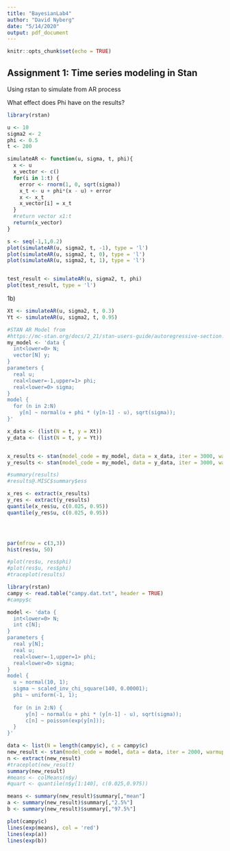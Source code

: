 ```yaml
---
title: "BayesianLab4"
author: "David Nyberg"
date: "5/14/2020"
output: pdf_document
---
```


```r
knitr::opts_chunk$set(echo = TRUE)
```


## Assignment 1: Time series modeling in Stan
Using rstan to simulate from AR process

What effect does Phi have on the results?

```r
library(rstan)

u <- 10
sigma2 <- 2
phi <- 0.5
t <- 200

simulateAR <- function(u, sigma, t, phi){
  x <- u
  x_vector <- c()
  for(i in 1:t) {
    error <- rnorm(1, 0, sqrt(sigma))
    x_t <- u + phi*(x - u) + error
    x <- x_t
    x_vector[i] = x_t
  }
  #return vector x1:t
  return(x_vector)
}

s <- seq(-1,1,0.2)
plot(simulateAR(u, sigma2, t, -1), type = 'l')
plot(simulateAR(u, sigma2, t, 0), type = 'l')
plot(simulateAR(u, sigma2, t, 1), type = 'l')


test_result <- simulateAR(u, sigma2, t, phi)
plot(test_result, type = 'l')

```
1b)
```r
Xt <- simulateAR(u, sigma2, t, 0.3)
Yt <- simulateAR(u, sigma2, t, 0.95)

#STAN AR Model from
#https://mc-stan.org/docs/2_21/stan-users-guide/autoregressive-section.html
my_model <- 'data {
  int<lower=0> N;
  vector[N] y;
}
parameters {
  real u;
  real<lower=-1,upper=1> phi;
  real<lower=0> sigma;
}
model {
  for (n in 2:N)
    y[n] ~ normal(u + phi * (y[n-1] - u), sqrt(sigma));
}'

x_data <- (list(N = t, y = Xt))
y_data <- (list(N = t, y = Yt))


x_results <- stan(model_code = my_model, data = x_data, iter = 3000, warmup = 1000)
y_results <- stan(model_code = my_model, data = y_data, iter = 3000, warmup = 1000)

#summary(results)
#results@.MISC$summary$ess

x_res <- extract(x_results)
y_res <- extract(y_results)
quantile(x_res$u, c(0.025, 0.95))
quantile(y_res$u, c(0.025, 0.95))




par(mfrow = c(3,3))
hist(res$u, 50)

#plot(res$u, res$phi)
#plot(res$u, res$phi)
#traceplot(results)
```

```r
library(rstan)
campy <- read.table("campy.dat.txt", header = TRUE)
#campy$c

model <- 'data {
  int<lower=0> N;
  int c[N];
}
parameters {
  real y[N];
  real u;
  real<lower=-1,upper=1> phi;
  real<lower=0> sigma;
}
model {
  u ~ normal(10, 1);
  sigma ~ scaled_inv_chi_square(140, 0.00001);
  phi ~ uniform(-1, 1);
  
  for (n in 2:N) {
      y[n] ~ normal(u + phi * (y[n-1] - u), sqrt(sigma));
      c[n] ~ poisson(exp(y[n]));
  }
}'

data <- list(N = length(campy$c), c = campy$c)
new_result <- stan(model_code = model, data = data, iter = 2000, warmup = 1000)
n <- extract(new_result)
#traceplot(new_result)
summary(new_result)
#means <- colMeans(n$y)
#quart <- quantile(n$y[1:140], c(0.025,0.975))

means <- summary(new_result)$summary[,"mean"]
a <- summary(new_result)$summary[,"2.5%"]
b <- summary(new_result)$summary[,"97.5%"]

plot(campy$c)
lines(exp(means), col = 'red')
lines(exp(a))
lines(exp(b))

```



